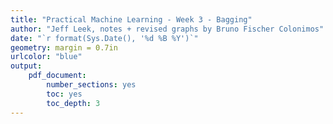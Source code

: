 ```yaml
---
title: "Practical Machine Learning - Week 3 - Bagging"
author: "Jeff Leek, notes + revised graphs by Bruno Fischer Colonimos"
date: "`r format(Sys.Date(), '%d %B %Y')`"
geometry: margin = 0.7in
urlcolor: "blue"
output:
    pdf_document:
        number_sections: yes
        toc: yes
        toc_depth: 3
---
```

